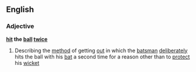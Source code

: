 ==English==
===Adjective===
'''[[hit]] the [[ball]] [[twice]]'''
#{{cricket}} Describing the [[method]] of getting [[out]] in which the [[batsman]] [[deliberately]] hits the ball with his [[bat]] a second time for a reason other than to [[protect]] his [[wicket]]